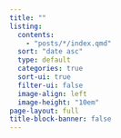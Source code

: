 ```yaml
---
title: ""
listing:
  contents: 
    - "posts/*/index.qmd"
  sort: "date asc"
  type: default
  categories: true
  sort-ui: true
  filter-ui: false
  image-align: left
  image-height: "10em"
page-layout: full
title-block-banner: false
---
```



